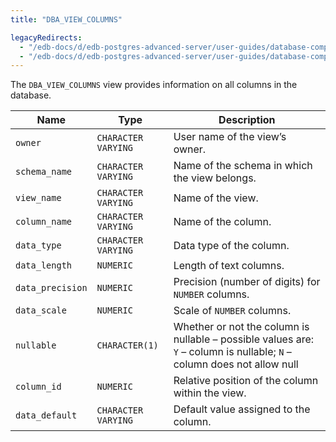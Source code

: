 ```yaml
---
title: "DBA_VIEW_COLUMNS"

legacyRedirects:
  - "/edb-docs/d/edb-postgres-advanced-server/user-guides/database-compatibility-for-oracle-developers-catalog-views-guide/13/dba_view_columns.html"
  - "/edb-docs/d/edb-postgres-advanced-server/user-guides/database-compatibility-for-oracle-developers-catalog-views-guide/latest/dba_view_columns.html"
---
```


<div id="dba_view_columns" class="registered_link"></div>

The `DBA_VIEW_COLUMNS` view provides information on all columns in the database.

| Name             | Type                | Description                                                                                                             |
| ---------------- | ------------------- | ----------------------------------------------------------------------------------------------------------------------- |
| `owner`          | `CHARACTER VARYING` | User name of the view’s owner.                                                                                          |
| `schema_name`    | `CHARACTER VARYING` | Name of the schema in which the view belongs.                                                                           |
| `view_name`      | `CHARACTER VARYING` | Name of the view.                                                                                                       |
| `column_name`    | `CHARACTER VARYING` | Name of the column.                                                                                                     |
| `data_type`      | `CHARACTER VARYING` | Data type of the column.                                                                                                |
| `data_length`    | `NUMERIC`           | Length of text columns.                                                                                                 |
| `data_precision` | `NUMERIC`           | Precision (number of digits) for `NUMBER` columns.                                                                      |
| `data_scale`     | `NUMERIC`           | Scale of `NUMBER` columns.                                                                                              |
| `nullable`       | `CHARACTER(1)`      | Whether or not the column is nullable – possible values are: `Y` – column is nullable; `N` – column does not allow null |
| `column_id`      | `NUMERIC`           | Relative position of the column within the view.                                                                        |
| `data_default`   | `CHARACTER VARYING` | Default value assigned to the column.                                                                                   |

